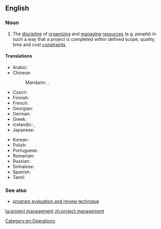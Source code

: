 ==English==
{{wikipedia}}

===Noun===
{{en-noun|head=[[project]] [[management]]|-}}

# {{context|operations|lang=en}} The [[discipline]] of [[organize|organizing]] and [[manage|managing]] [[resources]] (e.g. people) in such a way that a project is completed within defined scope, quality, time and cost [[constraint]]s.

====Translations====
{{trans-top|discipline of organizing and managing project resources}}
* Arabic: {{t|ar|إدارة المشاريع|sc=Arab}}
* Chinese:
*: Mandarin: {{t+|cmn|項目管理|sc=Hani}}, {{t|cmn|项目管理|tr=xiàngmù guǎnlǐ|sc=Hani}}
* Czech: {{t|cs|řízení projektů|n}}
* Finnish: {{t|fi|projektijohtaminen}}
* French: {{t|fr|gestion de projet|f}}
* Georgian: {{t|ka|პროექტის მართვა|sc=Geor}}
* German: {{t+|de|Projektmanagement|n}}
* Greek: {{t|el|διοίκηση και διαχείριση έργων|sc=Grek}}
* Icelandic: {{t|is|verkefnastjórnun|f}}, {{t|is|verkefnisstjórnun|f}}
* Japanese: {{t|ja|プロジェクトマネジメント|sc=Jpan}}
{{trans-mid}}
* Korean: {{t|ko|프로젝트 관리|sc=Kore}}
* Polish: {{t|pl|zarządzanie projektami|n}}
* Portuguese: {{t+|pt|gerenciamento de projetos|m}}
* Romanian: {{t|ro|management de proiect|n}}
* Russian: {{t|ru|управление проектами|n|sc=Cyrl}}
* Sinhalese: {{t|si|ව්‍යාපෘති කළමනාකරණය|sc=Sinh}}
* Spanish: {{t|es|gestión de proyectos|f}}
* Tamil: {{t|ta|செயற்றிட்ட முகாமைத்துவம்|sc=Taml}}
{{trans-bottom}}

===See also===
* [[program evaluation and review technique]]

[[Category:en:Operations]]

[[ta:project management]]
[[zh:project management]]